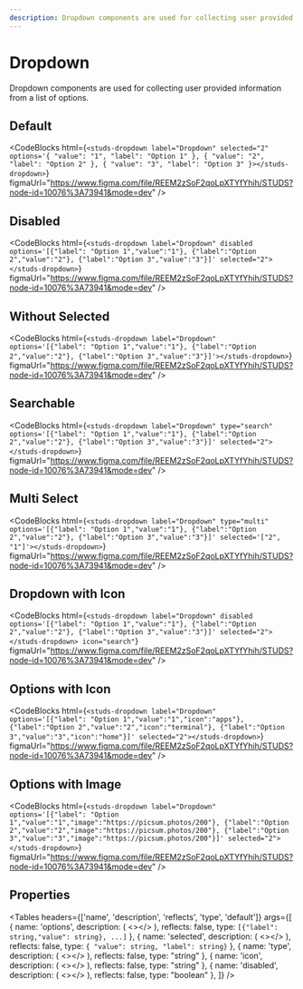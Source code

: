 ```yaml
---
description: Dropdown components are used for collecting user provided information from a list of options.
---
```


# Dropdown

<HeaderComponent
  htmlTag="studs-dropdown"
  jsxTag="StudsDropdown"
  version="Since 2.0"
  status="Draft"
  urlGithub="inputs/dropdown.ts"
  urlStrbook="studs-inputs-dropdown--docs"
/>

Dropdown components are used for collecting user provided information from a list of options.

## Default

<ResizerFeatures minHeight="12rem">
  <studs-dropdown
    label="Dropdown"
    options='[{"label": "Option 1","value":"1"}, {"label":"Option 2","value":"2"}, {"label":"Option 3","value":"3"}]'
    selected="2"
    size="medium"
  ></studs-dropdown>
</ResizerFeatures>

<CodeBlocks
  html={`
<studs-dropdown
    label="Dropdown"
    selected="2"
    options='{
    "value": "1",
    "label": "Option 1"
  },
  {
    "value": "2",
    "label": "Option 2"
  },
  {
    "value": "3",
    "label": "Option 3"
  }></studs-dropdown>
  `}
  figmaUrl="https://www.figma.com/file/REEM2zSoF2qoLpXTYfYhih/STUDS?node-id=10076%3A73941&mode=dev"
/>

## Disabled

<ResizerFeatures   minHeight="12rem">
  <studs-dropdown
    label="Dropdown"
    options='[{"label": "Option 1","value":"1"}, {"label":"Option 2","value":"2"}, {"label":"Option 3","value":"3"}]'
    selected="2"
    disabled
  ></studs-dropdown>
</ResizerFeatures>

<CodeBlocks
  html={`
<studs-dropdown
    label="Dropdown"
    disabled
    options='[{"label": "Option 1","value":"1"}, {"label":"Option 2","value":"2"}, {"label":"Option 3","value":"3"}]'
    selected="2"></studs-dropdown>
  `}
  figmaUrl="https://www.figma.com/file/REEM2zSoF2qoLpXTYfYhih/STUDS?node-id=10076%3A73941&mode=dev"
/>

## Without Selected

<ResizerFeatures   minHeight="12rem">
  <studs-dropdown
    label="Dropdown"
    options='[{"label": "Option 1","value":"1"}, {"label":"Option 2","value":"2"}, {"label":"Option 3","value":"3"}]'></studs-dropdown>
</ResizerFeatures>

<CodeBlocks
  html={`
<studs-dropdown
    label="Dropdown"
    options='[{"label": "Option 1","value":"1"}, {"label":"Option 2","value":"2"}, {"label":"Option 3","value":"3"}]'></studs-dropdown>
  `}
  figmaUrl="https://www.figma.com/file/REEM2zSoF2qoLpXTYfYhih/STUDS?node-id=10076%3A73941&mode=dev"
/>

## Searchable

<ResizerFeatures   minHeight="12rem">
  <studs-dropdown
    label="Dropdown"
    options='[{"label": "Option 1","value":"1"}, {"label":"Option 2","value":"2"}, {"label":"Option 3","value":"3"}]'
    selected="2"
    type="search"></studs-dropdown>
</ResizerFeatures>

<CodeBlocks
  html={`
<studs-dropdown
    label="Dropdown"
    type="search"
    options='[{"label": "Option 1","value":"1"}, {"label":"Option 2","value":"2"}, {"label":"Option 3","value":"3"}]'
    selected="2"></studs-dropdown>
  `}
  figmaUrl="https://www.figma.com/file/REEM2zSoF2qoLpXTYfYhih/STUDS?node-id=10076%3A73941&mode=dev"
/>

## Multi Select

<ResizerFeatures   minHeight="12rem">
  <studs-dropdown
    label="Dropdown"
    options='[{"label": "Option 1","value":"1"}, {"label":"Option 2","value":"2"}, {"label":"Option 3","value":"3"}]'
    selected='["2", "1"]'
    type="multi"></studs-dropdown>
</ResizerFeatures>

<CodeBlocks
  html={`
<studs-dropdown
    label="Dropdown"
    type="multi"
    options='[{"label": "Option 1","value":"1"}, {"label":"Option 2","value":"2"}, {"label":"Option 3","value":"3"}]'
   selected='["2", "1"]'></studs-dropdown>
  `}
  figmaUrl="https://www.figma.com/file/REEM2zSoF2qoLpXTYfYhih/STUDS?node-id=10076%3A73941&mode=dev"
/>

## Dropdown with Icon

<ResizerFeatures   minHeight="12rem">
  <studs-dropdown
    label="Dropdown"
    options='[{"label": "Option 1","value":"1"}, {"label":"Option 2","value":"2"}, {"label":"Option 3","value":"3"}]'
    selected="2"
    icon="search"></studs-dropdown>
</ResizerFeatures>

<CodeBlocks
  html={`
<studs-dropdown
    label="Dropdown"
    disabled
    options='[{"label": "Option 1","value":"1"}, {"label":"Option 2","value":"2"}, {"label":"Option 3","value":"3"}]'
    selected="2"></studs-dropdown>
    icon="search"
  `}
  figmaUrl="https://www.figma.com/file/REEM2zSoF2qoLpXTYfYhih/STUDS?node-id=10076%3A73941&mode=dev"
/>

## Options with Icon

<ResizerFeatures  minHeight="12rem">
  <studs-dropdown
    label="Dropdown"
    options='[{"label": "Option 1","value":"1","icon":"apps"}, {"label":"Option 2","value":"2","icon":"terminal"}, {"label":"Option 3","value":"3","icon":"home"}]'
    selected="2"></studs-dropdown>
</ResizerFeatures>

<CodeBlocks
  html={`
<studs-dropdown
    label="Dropdown"
    options='[{"label": "Option 1","value":"1","icon":"apps"}, {"label":"Option 2","value":"2","icon":"terminal"}, {"label":"Option 3","value":"3","icon":"home"}]'
    selected="2"></studs-dropdown>
  `}
  figmaUrl="https://www.figma.com/file/REEM2zSoF2qoLpXTYfYhih/STUDS?node-id=10076%3A73941&mode=dev"
/>

## Options with Image

<ResizerFeatures  minHeight="12rem">
  <studs-dropdown
    label="Dropdown"
    options='[{"label": "Option 1","value":"1","image":"https://picsum.photos/200"}, {"label":"Option 2","value":"2","image":"https://picsum.photos/200"}, {"label":"Option 3","value":"3","image":"https://picsum.photos/200"}]'
    selected="2"
  ></studs-dropdown>
</ResizerFeatures>

<CodeBlocks
  html={`
<studs-dropdown
    label="Dropdown"
     options='[{"label": "Option 1","value":"1","image":"https://picsum.photos/200"}, {"label":"Option 2","value":"2","image":"https://picsum.photos/200"}, {"label":"Option 3","value":"3","image":"https://picsum.photos/200"}]'
    selected="2"></studs-dropdown>
  `}
  figmaUrl="https://www.figma.com/file/REEM2zSoF2qoLpXTYfYhih/STUDS?node-id=10076%3A73941&mode=dev"
/>

## Properties

<Tables
  headers={['name', 'description', 'reflects', 'type', 'default']}
  args={[
    {
      name: 'options',
      description: (
        <></>
      ),
      reflects: false,
      type: `[{"label": string,"value": string}, ...]`
    },
    {
      name: 'selected',
      description: (
        <></>
      ),
      reflects: false,
      type: `{
      "value": string,
      "label": string}`
    },
    {
      name: 'type',
      description: (
        <></>
      ),
      reflects: false,
      type: "string"
    },
    {
      name: 'icon',
      description: (
        <></>
      ),
      reflects: false,
      type: "string"
    },
    {
      name: 'disabled',
      description: (
        <></>
      ),
      reflects: false,
      type: "boolean"
    },
  ]} />